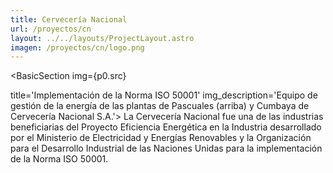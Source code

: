 ```yaml
---
title: Cervecería Nacional
url: /proyectos/cn
layout: ../../layouts/ProjectLayout.astro
imagen: /proyectos/cn/logo.png
---
```


<Cover img={cover.src} title="Cervecería Nacional"/>

<BasicSection img={p0.src} 

title='Implementación de la Norma ISO 50001' 
img_description='Equipo de gestión de la energía de las plantas de Pascuales (arriba) y Cumbaya de Cervecería Nacional S.A.'>
La Cervecería Nacional fue una de las industrias beneficiarias del Proyecto Eficiencia Energética en la Industria desarrollado por el Ministerio de Electricidad y Energías Renovables y la Organización para el Desarrollo Industrial de las Naciones Unidas para la implementación de la Norma ISO 50001.
</BasicSection>




